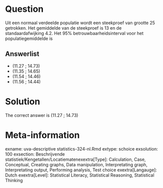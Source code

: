 Question
========

Uit een normaal verdeelde populatie wordt een steekproef van grootte 25 getrokken. Het gemiddelde van de steekproef is 13 en de standaardafwijking 4.2. Het 95% betrouwbaarheidsinterval voor het populatiegemiddelde is 

Answerlist
----------
* (11.27 ; 14.73)
* (11.35 ; 14.65)
* (11.54 ; 14.46)
* (11.56 ; 14.44)

Solution
========

The correct answer is  (11.27 ; 14.73) 

Meta-information
================
exname: uva-descriptive statistics-324-nl.Rmd 
extype: schoice 
exsolution: 100 
exsection: Beschrijvende statistiek/Kengetallen/Locatiematenexextra[Type]: Calculation, Case, Conceptual, Creating graphs, Data manipulation, Interpretating graph, Interpretating output, Performing analysis, Test choice 
exextra[Langauge]: Dutch 
exextra[Level]: Statistical Literacy, Statistical Reasoning, Statistical Thinking 
